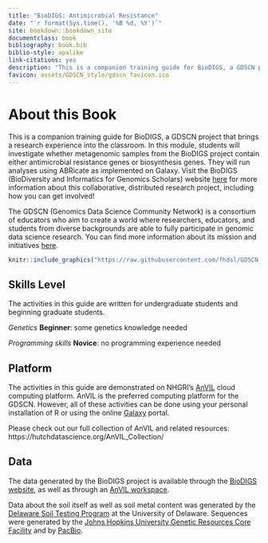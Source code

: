 ```yaml
---
title: "BioDIGS: Antimicrobial Resistance"
date: "`r format(Sys.time(), '%B %d, %Y')`"
site: bookdown::bookdown_site
documentclass: book
bibliography: book.bib
biblio-style: apalike
link-citations: yes
description: "This is a companion training guide for BioDIGS, a GDSCN project."
favicon: assets/GDSCN_style/gdscn_favicon.ico
---
```



# About this Book {-}

This is a companion training guide for BioDIGS, a GDSCN project that brings a research experience into the classroom. In this module, students will investigate whether metagenomic samples from the BioDIGS project contain either antimicrobial resistance genes or biosynthesis genes. They will run analyses using ABRicate as implemented on Galaxy. Visit the BioDIGS (BioDiversity and Informatics for Genomics Scholars) website [here](https://biodigs.org/) for more information about this collaborative, distributed research project, including how you can get involved!

The GDSCN (Genomics Data Science Community Network) is a consortium of educators who aim to create a world where researchers, educators, and students from diverse backgrounds are able to fully participate in genomic data science research. You can find more information about its mission and initiatives [here](https://www.gdscn.org/home).

```r
knitr::include_graphics("https://raw.githubusercontent.com/fhdsl/GDSCN_BioDIGS_Book/main/assets/GDSCN_style/logo_BioDIGS_final.png")
```

## Skills Level

The activities in this guide are written for undergraduate students and beginning graduate students. 

::: {.notice}
_Genetics_
**Beginner**: some genetics knowledge needed

_Programming skills_
**Novice**: no programming experience needed
:::

## Platform

The activities in this guide are demonstrated on NHGRI's [AnVIL](https://anvilproject.org/) cloud computing platform. AnVIL is the preferred computing platform for the GDSCN. However, all of these activities can be done using your personal installation of R or using the online [Galaxy](usegalaxy.org) portal.

Please check out our full collection of AnVIL and related resources: https://hutchdatascience.org/AnVIL_Collection/

## Data

The data generated by the BioDIGS project is available through the [BioDIGS website](biodigs.org), as well as through an [AnVIL workspace](https://anvilproject.org).

Data about the soil itself as well as soil metal content was generated by the [Delaware Soil Testing Program](https://www.udel.edu/canr/cooperative-extension/environmental-stewardship/soil-testing/) at the University of Delaware. Sequences were generated by the [Johns Hopkins University Genetic Resources Core Facility](https://grcf.jhmi.edu/) and by [PacBio](https://www.pacb.com/).
